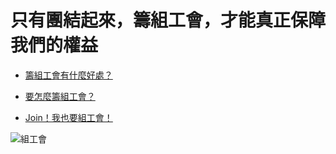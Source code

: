 # 只有團結起來，籌組工會，才能真正保障我們的權益

- [籌組工會有什麼好處？](http://www.tueeit.org.tw/home/document/what-union-can-do-for-you)

- [要怎麼籌組工會？](http://www.tueeit.org.tw/home/document/union-how-to)

- [Join！我也要組工會！](http://www.tueeit.org.tw/home/union-Q-and-A)

![組工會](/images/build-union.jpg)

